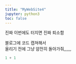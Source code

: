 ```yaml
---
title: "MyWebSite4"
jupyter: python3
toc: false
---
```

진짜 이번에도 터지면 진짜 퇴소함                                

블로그에 코드 캡쳐해서                              
올리기 전에 그냥 얌전히 돌아가줘,,,,,,             

```python
1 + 1
```
